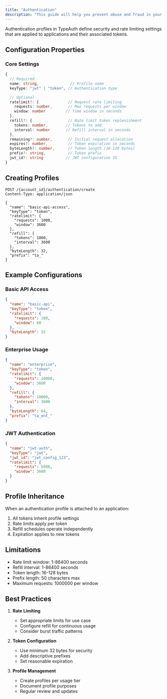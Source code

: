 ```yaml
---
title: "Authentication"
description: "This guide will help you prevent abuse and fraud in your application"
---
```



Authentication profiles in TypeAuth define security and rate limiting settings that are applied to applications and their associated tokens.

## Configuration Properties

### Core Settings
```typescript
{
  // Required
  name: string,              // Profile name
  keyType: "jwt" | "token", // Authentication type

  // Optional
  ratelimit?: {             // Request rate limiting
    requests: number,       // Max requests per window
    window: number         // Time window in seconds
  },
  refill?: {                // Rate limit token replenishment
    tokens: number,        // Tokens to add
    interval: number       // Refill interval in seconds
  },
  remaining?: number,       // Initial request allocation
  expires?: number,         // Token expiration in seconds
  byteLength?: number,      // Token length (16-128 bytes)
  prefix?: string,          // Token prefix
  jwt_id?: string          // JWT configuration ID
}
```

## Creating Profiles

```http
POST /{account_id}/authentication/create
Content-Type: application/json

{
  "name": "basic-api-access",
  "keyType": "token",
  "ratelimit": {
    "requests": 1000,
    "window": 3600
  },
  "refill": {
    "tokens": 1000,
    "interval": 3600
  },
  "byteLength": 32,
  "prefix": "ta_"
}
```

## Example Configurations

### Basic API Access
```json
{
  "name": "basic-api",
  "keyType": "token",
  "ratelimit": {
    "requests": 100,
    "window": 60
  },
  "byteLength": 32
}
```

### Enterprise Usage
```json
{
  "name": "enterprise",
  "keyType": "token",
  "ratelimit": {
    "requests": 10000,
    "window": 3600
  },
  "refill": {
    "tokens": 10000,
    "interval": 3600
  },
  "byteLength": 64,
  "prefix": "ta_ent_"
}
```

### JWT Authentication
```json
{
  "name": "jwt-auth",
  "keyType": "jwt",
  "jwt_id": "jwt_config_123",
  "ratelimit": {
    "requests": 5000,
    "window": 3600
  }
}
```

## Profile Inheritance

When an authentication profile is attached to an application:
1. All tokens inherit profile settings
2. Rate limits apply per token
3. Refill schedules operate independently
4. Expiration applies to new tokens

## Limitations

- Rate limit window: 1-86400 seconds
- Refill interval: 1-86400 seconds
- Token length: 16-128 bytes
- Prefix length: 50 characters max
- Maximum requests: 1000000 per window

## Best Practices

1. **Rate Limiting**
   - Set appropriate limits for use case
   - Configure refill for continuous usage
   - Consider burst traffic patterns

2. **Token Configuration**
   - Use minimum 32 bytes for security
   - Add descriptive prefixes
   - Set reasonable expiration

3. **Profile Management**
   - Create profiles per usage tier
   - Document profile purposes
   - Regular review and updates